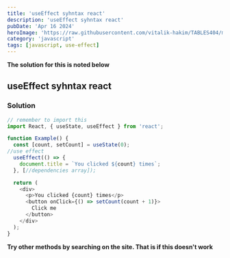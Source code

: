 ```yaml
---
title: 'useEffect syhntax react'
description: 'useEffect syhntax react'
pubDate: 'Apr 16 2024'
heroImage: 'https://raw.githubusercontent.com/vitalik-hakim/TABLES404/main/error_b/JavaScript.png'
category: 'javascript'
tags: [javascript, use-effect]
---
```


**The solution for this is noted below**

## useEffect syhntax react

### Solution

```javascript
// remember to import this
import React, { useState, useEffect } from 'react';

function Example() {
  const [count, setCount] = useState(0);
//use effect
  useEffect(() => {
    document.title = `You clicked ${count} times`;
  }, [//dependencies array]);

  return (
    <div>
      <p>You clicked {count} times</p>
      <button onClick={() => setCount(count + 1)}>
        Click me
      </button>
    </div>
  );
}
```

**Try other methods by searching on the site. That is if this doesn't work**
